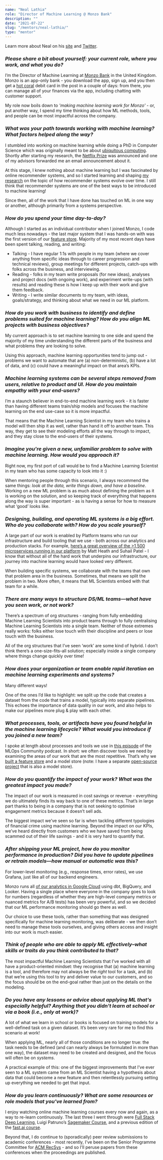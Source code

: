 ```yaml
---
name: "Neal Lathia"
role: "Director of Machine Learning @ Monzo Bank"
description: ""
date: "2021-07-22"
slug: "/mentors/neal-lathia/"
type: "mentor"
---
```

Learn more about Neal on his [site](https://nlathia.github.io) and [Twitter](https://twitter.com/neal_lathia).

### *Please share a bit about yourself: your current role, where you work, and what you do?*

I’m the Director of Machine Learning at [Monzo Bank](https://monzo.com/) in the United Kingdom. Monzo is an app-only bank - you download the app, sign up, and you then get a [hot coral](https://www.wired.co.uk/article/monzo-card-design) debit card in the post in a couple of days: from there, you can manage all of your finances via the app, including chatting with customer support. 

My role now boils down to _'making machine learning work for Monzo'_ - or, put another way, I spend my time thinking about how ML methods, tools, and people can be most impactful across the company. 

### *What was your path towards working with machine learning? What factors helped along the way?*

I stumbled into working on machine learning while doing a PhD in Computer Science which was originally meant to be about [ubiquitous computing](https://en.wikipedia.org/wiki/Ubiquitous_computing). Shortly after starting my research, the [Netflix Prize](https://en.wikipedia.org/wiki/Netflix_Prize) was announced and one of my advisors forwarded me an email announcement about it.

At this stage, I knew nothing about machine learning but I was fascinated by online recommender systems, and so I started learning and shaping [my research](http://nlathia.github.io/research/) on the topic of how recommender systems evolve over time. I still think that recommender systems are one of the best ways to be introduced to machine learning!

Since then, all of the work that I have done has touched on ML in one way or another, although primarily from a systems perspective.

### *How do you spend your time day-to-day?*

Although I started as an individual contributor when I joined Monzo, I code much less nowadays - the last major system that I was hands-on with was the first version of our [feature store](http://nlathia.github.io/2020/12/Building-a-feature-store.html). Majority of my most recent days have been spent talking, reading, and writing:

- Talking - I have regular 1:1s with people in my team (where we cover anything from specific ideas through to career progression and technical reviews), group meetings for different projects, catch-ups with folks across the business, and interviewing.
- Reading - folks in my team write proposals (for new ideas), analyses and project docs (with ongoing work), and experiment write-ups (with results) and reading these is how I keep up with their work and give them feedback. 
- Writing - I write similar documents to my team, with ideas, goals/strategy, and thinking about what we need in our ML platform.

### *How do you work with business to identify and define problems suited for machine learning? How do you align ML projects with business objectives?*

My current approach is to set machine learning to one side and spend the majority of my time understanding the different parts of the business and what problems they are looking to solve.

Using this approach, machine learning opportunities tend to jump out - problems we want to automate that are (a) non-deterministic, (b) have a lot of data, and (c) could have a meaningful impact on that area’s KPIs.

### *Machine learning systems can be several steps removed from users, relative to product and UI. How do you maintain empathy with your end-users?*

I’m a staunch believer in end-to-end machine learning work - it is faster than having different teams train/ship models and focuses the machine learning on the end use-case so it is more impactful.

That means that the Machine Learning Scientist in my team who trains a model will then ship it as well, rather than hand it off to another team. This way, they get to see their modeling efforts all the way through to impact, and they stay close to the end-users of their systems.

### *Imagine you're given a new, unfamiliar problem to solve with machine learning. How would you approach it?*

Right now, my first port of call would be to find a Machine Learning Scientist in my team who has some capacity to look into it :) 

When mentoring people through this scenario, I always recommend the same things: _look at the data, write things down, and have a baseline_. Working on a new ML problem is as much about defining the problem as it is working on the solution, and so keeping track of everything that happens along the way is super important - as is having a sense for how to measure what ‘good’ looks like.

### *Designing, building, and operating ML systems is a big effort. Who do you collaborate with? How do you scale yourself?*

A large part of our work is enabled by Platform teams who run our infrastructure and build tooling that we use - both across our analytics and production stacks. For example, [here’s a great overview of the >1,500 microservices running in our platform](https://qconlondon.com/london2020/presentation/modern-banking-1500-microservices) by Matt Heath and Suhail Patel - I know that without all of the hard work that underpins our infrastructure, our journey into machine learning would have looked very different.

When building specific systems, we collaborate with the teams that own that problem area in the business. Sometimes, that means we split the problem in two. More often, it means that ML Scientists embed with that team for a while.

### *There are many ways to structure DS/ML teams—what have you seen work, or not work?*

There’s a spectrum of org structures - ranging from fully embedding Machine Learning Scientists into product teams through to fully centralising Machine Learning Scientists into a single team. Neither of those extremes really works: folks either lose touch with their discipline and peers or lose touch with the business.

All of the org structures that I’ve seen ‘work’ are some kind of hybrid. I don’t think there’s a one-size-fits-all solution; especially inside a single company where things change quickly over time!

### *How does your organization or team enable rapid iteration on machine learning experiments and systems?*

Many different ways!

One of the ones I’d like to highlight: we split up the code that creates a dataset from the code that trains a model, typically into separate pipelines. This echoes the importance of data quality in our work, and also helps to make our pipelines more plug & play with each other.

### *What processes, tools, or artifacts have you found helpful in the machine learning lifecycle? What would you introduce if you joined a new team?*

I spoke at length about processes and tools we use in [this episode](https://www.youtube.com/watch?v=EyLGKmPAZLY) of the MLOps Community podcast. In short: we often discover tools we need by examining the areas of our work that are the most repetitive. That’s why we [built a feature store](http://nlathia.github.io/2020/12/Building-a-feature-store.html) and a model store (note: I have a separate [open-source project](https://github.com/operatorai/modelstore) that is also a model store).

### *How do you quantify the impact of your work? What was the greatest impact you made?*

The impact of our work is measured in cost savings or revenue - everything we do ultimately finds its way back to one of these metrics. That’s in large part thanks to being in a company that is not seeking to optimise engagement metrics because it doesn’t sell ads.

The biggest impact we’ve seen so far is when tackling different typologies of financial crime using machine learning. Beyond the impact on our KPIs, we’ve heard directly from customers who we have saved from being scammed out of their life savings - and it is very hard to quantify that.

### *After shipping your ML project, how do you monitor performance in production? Did you have to update pipelines or retrain models—how manual or automatic was this?*

For lower-level monitoring (e.g., response times, error rates), we use Grafana, just like all of our backend engineers.

Monzo runs all [of our analytics in Google Cloud](https://cloud.google.com/customers/monzo) using dbt, BigQuery, and Looker. Having a single place where everyone in the company goes to look for numbers (regardless of whether they are high-level company metrics or nuanced metrics for A/B tests) has been very powerful, and so we decided that our ML performance monitoring should go there as well. 

Our choice to use these tools, rather than something that was designed specifically for machine learning monitoring, was deliberate - we then don’t need to manage these tools ourselves, and giving others access and insight into our work is much easier.

### *Think of people who are able to apply ML effectively–what skills or traits do you think contributed to that?*

The most impactful Machine Learning Scientists that I’ve worked with all have a product-oriented mindset: they recognise that (a) machine learning is a tool, and therefore may not always be the _right_ tool for a task, and (b) that we’re using this tool to try and deliver value to our customers, and so the focus should be on the end-goal rather than just on the details on the modeling. 

### *Do you have any lessons or advice about applying ML that's especially helpful? Anything that you didn't learn at school or via a book (i.e., only at work)?*

A lot of what we learn in school or books is focused on training models for a well-defined task on a given dataset. It’s been very rare for me to find this scenario at work!

When applying ML, nearly all of those conditions are no longer true: the task needs to be defined (and can nearly always be formulated in more than one way), the dataset may need to be created and designed, and the focus will often be on _systems_. 

A practical example of this: one of the biggest improvements that I’ve ever seen to a ML system came from an ML Scientist having a hypothesis about data that could become a new feature and then relentlessly pursuing setting up everything we needed to get that input. 

### *How do you learn continuously? What are some resources or role models that you've learned from?*

I enjoy watching online machine learning courses every now and again, as a way to re-learn continuously. The last three I went through were [Full Stack Deep Learning](https://fullstackdeeplearning.com/), Luigi Patruno’s [Sagemaker Course](https://mlinproduction.teachable.com/p/build-deploy-and-monitor-ml-models-with-amazon-sagemaker), and a previous edition of the [fast.ai course](https://www.fast.ai/).

Beyond that, I do continue to (sporadically) peer review submissions to academic conferences - most recently, I’ve been on the Senior Programme Committee for [ACM RecSys](https://recsys.acm.org/) - and so I’ll peruse papers from these conferences when the proceedings are published.